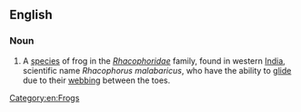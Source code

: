 ==English==
{{wikipedia}}

===Noun===
{{en-noun|sg=[[Malabar]] [[flying]] [[frog]]}}

# A [[species]] of frog in the ''[[Rhacophoridae]]'' family, found in western [[India]], scientific name ''Rhacophorus malabaricus'', who have the ability to [[glide]] due to their [[webbing]] between the toes.

[[Category:en:Frogs]]